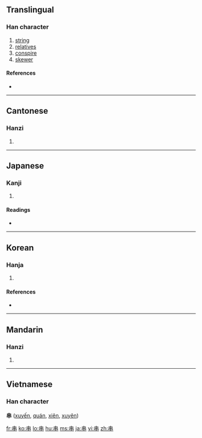 ==Translingual==

===Han character===
{{Han char|rn=2|rad=丨|as=06|sn=7|four=5000<sub>6</sub>|canj=中中 (LL)}}

# [[string]]
# [[relatives]]
# [[conspire]]
# [[skewer]]

====References====
* {{Han ref|kx=0080.020|dkj=00080|dj=0162.030|hdz=10030.020|uh=4E32|ud=20018|bh=A6EA|bd=42730}}

----

==Cantonese==

===Hanzi===
{{yue-hanzi|jyut=|y=chyun3, gwaan3}}

# {{defn|Cantonese}}

----

==Japanese==

===Kanji===
{{ja-kanji|grade=|rs=丨06}}

# {{defn|Japanese}}

====Readings====
* {{ja-readings|on=[[せん]] (sen), [[かん]] (kan)|kun=[[くし]] (kushi), [[つらぬく]] (tsuranuku)}}

----

==Korean==

===Hanja===
{{ko-hanja|hangeul=[[곶]], [[관]], [[천]], [[찬]]|rv=got, gwan, cheon, jan|mr=kot, kwan, ch'ŏn, chan|eumhun=[[땅 이름]], [[꿸]], [[꿰미]], [[꼬챙이]]|ehrv=ttang ileum, kkwel, kkwemi, kkochaengi|ehmr=ttang ilǔm, kkwel, kkwemi,, kkoch'aengi|ehy=}}

# {{defn|Korean}}

====References====
* {{Hanja ref|nav=8116}}

----

==Mandarin==

===Hanzi===
{{cmn-hanzi|pin=[[chuàn]] ([[chuan4]])|wg=ch'uan<sup>4</sup>}}

# {{defn|Mandarin}}

----

==Vietnamese==
===Han character===
'''串''' ([[xuyến]], [[quán]], [[xiên]], [[xuyên]])

[[fr:串]]
[[ko:串]]
[[lo:串]]
[[hu:串]]
[[ms:串]]
[[ja:串]]
[[vi:串]]
[[zh:串]]